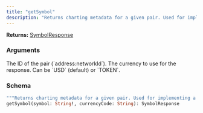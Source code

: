 ```yaml
---
title: "getSymbol"
description: "Returns charting metadata for a given pair. Used for implementing a Trading View datafeed."
---
```


**Returns:** [SymbolResponse](/api-reference/types/symbolresponse)

### Arguments

<ResponseField name="symbol" type="String!" required>
  The ID of the pair (`address:networkId`).
</ResponseField>

<ResponseField name="currencyCode" type="String">
  The currency to use for the response. Can be `USD` (default) or `TOKEN`.
</ResponseField>

### Schema


```graphql 
"""Returns charting metadata for a given pair. Used for implementing a Trading View datafeed."""
getSymbol(symbol: String!, currencyCode: String): SymbolResponse
```
